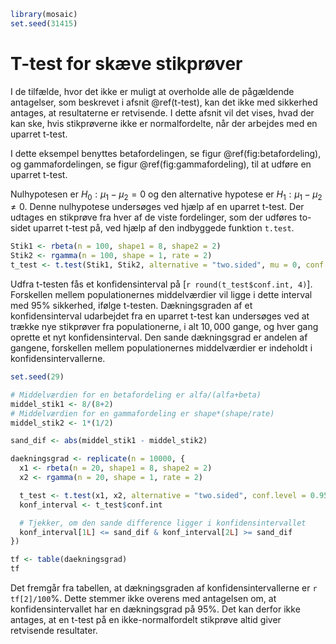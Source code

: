 ```r
library(mosaic)
set.seed(31415)
```

# T-test for skæve stikprøver {#t-test2}

I de tilfælde, hvor det ikke er muligt at overholde alle de pågældende antagelser, som beskrevet i afsnit \@ref(t-test), kan det ikke med sikkerhed antages, at resultaterne er retvisende. I dette afsnit vil det vises, hvad der kan ske, hvis stikprøverne ikke er normalfordelte, når der arbejdes med en uparret t-test.

I dette eksempel benyttes betafordelingen, se figur \@ref(fig:betafordeling), og gammafordelingen, se figur \@ref(fig:gammafordeling), til at udføre en uparret t-test.

Nulhypotesen er $H_0: \mu_1 - \mu_2 = 0$ og den alternative hypotese er $H_1 : \mu_1 - \mu_2 \neq 0$. Denne nulhypotese undersøges ved hjælp af en uparret t-test. Der udtages en stikprøve fra hver af de viste fordelinger, som der udføres to-sidet uparret t-test på, ved hjælp af den indbyggede funktion `t.test`.

```r
Stik1 <- rbeta(n = 100, shape1 = 8, shape2 = 2)
Stik2 <- rgamma(n = 100, shape = 1, rate = 2)
t_test <- t.test(Stik1, Stik2, alternative = "two.sided", mu = 0, conf.level = 0.95)
```

Udfra t-testen fås et konfidensinterval på [```r round(t_test$conf.int, 4)```]. Forskellen mellem populationernes middelværdier vil ligge i dette interval med $95\%$ sikkerhed, ifølge t-testen. Dækningsgraden af et konfidensinterval udarbejdet fra en uparret t-test kan undersøges ved at trække nye stikprøver fra populationerne, i alt $10,000$ gange, og hver gang oprette et nyt konfidensinterval. Den sande dækningsgrad er andelen af gangene, forskellen mellem populationernes middelværdier er indeholdt i konfidensintervallerne.

```r
set.seed(29)
```

```r
# Middelværdien for en betafordeling er alfa/(alfa+beta)
middel_stik1 <- 8/(8+2)
# Middelværdien for en gammafordeling er shape*(shape/rate)
middel_stik2 <- 1*(1/2)

sand_dif <- abs(middel_stik1 - middel_stik2)

daekningsgrad <- replicate(n = 10000, {
  x1 <- rbeta(n = 20, shape1 = 8, shape2 = 2)
  x2 <- rgamma(n = 20, shape = 1, rate = 2)

  t_test <- t.test(x1, x2, alternative = "two.sided", conf.level = 0.95)
  konf_interval <- t_test$conf.int

  # Tjekker, om den sande difference ligger i konfidensintervallet
  konf_interval[1L] <= sand_dif & konf_interval[2L] >= sand_dif
})

tf <- table(daekningsgrad)
tf
```

Det fremgår fra tabellen, at dækningsgraden af konfidensintervallerne er ```r tf[2]/100```$\%$. Dette stemmer ikke overens med antagelsen om, at konfidensintervallet har en dækningsgrad på $95\%$. Det kan derfor ikke antages, at en t-test på en ikke-normalfordelt stikprøve altid giver retvisende resultater.
